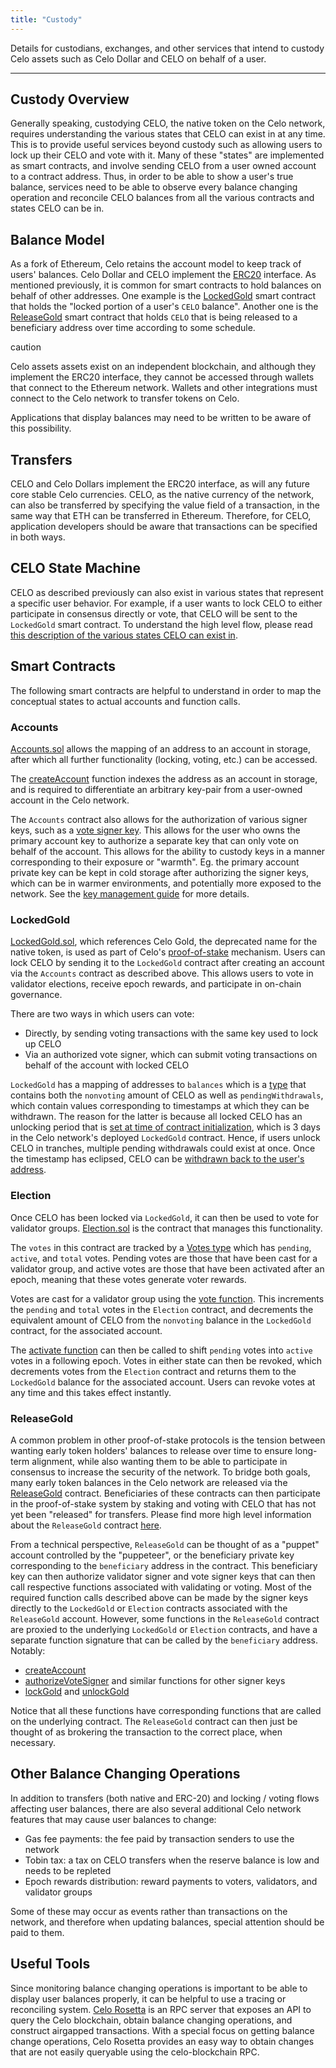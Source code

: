 ```yaml
---
title: "Custody"
---
```


Details for custodians, exchanges, and other services that intend to custody Celo assets such as Celo Dollar and CELO on behalf of a user.

---

## Custody Overview[](#custody-overview "Direct link to heading")

Generally speaking, custodying CELO, the native token on the Celo network, requires understanding the various states that CELO can exist in at any time. This is to provide useful services beyond custody such as allowing users to lock up their CELO and vote with it. Many of these "states" are implemented as smart contracts, and involve sending CELO from a user owned account to a contract address. Thus, in order to be able to show a user's true balance, services need to be able to observe every balance changing operation and reconcile CELO balances from all the various contracts and states CELO can be in.

## Balance Model[](#balance-model "Direct link to heading")

As a fork of Ethereum, Celo retains the account model to keep track of users' balances. Celo Dollar and CELO implement the [ERC20](https://github.com/ethereum/EIPs/blob/master/EIPS/eip-20.md) interface. As mentioned previously, it is common for smart contracts to hold balances on behalf of other addresses. One example is the [LockedGold](/protocol/pos/locked-gold) smart contract that holds the "locked portion of a user's `CELO` balance". Another one is the [ReleaseGold](https://github.com/celo-org/celo-monorepo/blob/master/packages/protocol/contracts/governance/ReleaseGold.sol) smart contract that holds `CELO` that is being released to a beneficiary address over time according to some schedule.

caution

Celo assets assets exist on an independent blockchain, and although they implement the ERC20 interface, they cannot be accessed through wallets that connect to the Ethereum network. Wallets and other integrations must connect to the Celo network to transfer tokens on Celo.

Applications that display balances may need to be written to be aware of this possibility.

## Transfers[](#transfers "Direct link to heading")

CELO and Celo Dollars implement the ERC20 interface, as will any future core stable Celo currencies. CELO, as the native currency of the network, can also be transferred by specifying the value field of a transaction, in the same way that ETH can be transferred in Ethereum. Therefore, for CELO, application developers should be aware that transactions can be specified in both ways.

## CELO State Machine[](#celo-state-machine "Direct link to heading")

CELO as described previously can also exist in various states that represent a specific user behavior. For example, if a user wants to lock CELO to either participate in consensus directly or vote, that CELO will be sent to the `LockedGold` smart contract. To understand the high level flow, please read [this description of the various states CELO can exist in](/protocol/pos/locked-gold#locking-and-voting-flow).

## Smart Contracts[](#smart-contracts "Direct link to heading")

The following smart contracts are helpful to understand in order to map the conceptual states to actual accounts and function calls.

### Accounts[](#accounts "Direct link to heading")

[Accounts.sol](https://github.com/celo-org/celo-monorepo/blob/master/packages/protocol/contracts/common/Accounts.sol) allows the mapping of an address to an account in storage, after which all further functionality (locking, voting, etc.) can be accessed.

The [createAccount](https://github.com/celo-org/celo-monorepo/blob/master/packages/protocol/contracts/common/Accounts.sol#L103) function indexes the address as an account in storage, and is required to differentiate an arbitrary key-pair from a user-owned account in the Celo network.

The `Accounts` contract also allows for the authorization of various signer keys, such as a [vote signer key](https://github.com/celo-org/celo-monorepo/blob/master/packages/protocol/contracts/common/Accounts.sol#L175). This allows for the user who owns the primary account key to authorize a separate key that can only vote on behalf of the account. This allows for the ability to custody keys in a manner corresponding to their exposure or "warmth". Eg. the primary account private key can be kept in cold storage after authorizing the signer keys, which can be in warmer environments, and potentially more exposed to the network. See the [key management guide](/validator/key-management/detailed) for more details.

### LockedGold[](#lockedgold "Direct link to heading")

[LockedGold.sol](https://github.com/celo-org/celo-monorepo/blob/master/packages/protocol/contracts/governance/LockedGold.sol), which references Celo Gold, the deprecated name for the native token, is used as part of Celo's [proof-of-stake](/protocol/pos) mechanism. Users can lock CELO by sending it to the `LockedGold` contract after creating an account via the `Accounts` contract as described above. This allows users to vote in validator elections, receive epoch rewards, and participate in on-chain governance.

There are two ways in which users can vote:

* Directly, by sending voting transactions with the same key used to lock up CELO
* Via an authorized vote signer, which can submit voting transactions on behalf of the account with locked CELO

`LockedGold` has a mapping of addresses to `balances` which is a [type](https://github.com/celo-org/celo-monorepo/blob/master/packages/protocol/contracts/governance/LockedGold.sol#L26) that contains both the `nonvoting` amount of CELO as well as `pendingWithdrawals`, which contain values corresponding to timestamps at which they can be withdrawn. The reason for the latter is because all locked CELO has an unlocking period that is [set at time of contract initialization](https://github.com/celo-org/celo-monorepo/blob/master/packages/protocol/contracts/governance/LockedGold.sol#L78), which is 3 days in the Celo network's deployed `LockedGold` contract. Hence, if users unlock CELO in tranches, multiple pending withdrawals could exist at once. Once the timestamp has eclipsed, CELO can be [withdrawn back to the user's address](https://github.com/celo-org/celo-monorepo/blob/master/packages/protocol/contracts/governance/LockedGold.sol#L193).

### Election[](#election "Direct link to heading")

Once CELO has been locked via `LockedGold`, it can then be used to vote for validator groups. [Election.sol](https://github.com/celo-org/celo-monorepo/blob/master/packages/protocol/contracts/governance/Election.sol) is the contract that manages this functionality.

The `votes` in this contract are tracked by a [Votes type](https://github.com/celo-org/celo-monorepo/blob/master/packages/protocol/contracts/governance/Election.sol#L87) which has `pending`, `active`, and `total` votes. Pending votes are those that have been cast for a validator group, and active votes are those that have been activated after an epoch, meaning that these votes generate voter rewards.

Votes are cast for a validator group using the [vote function](https://github.com/celo-org/celo-monorepo/blob/master/packages/protocol/contracts/governance/Election.sol#L229). This increments the `pending` and `total` votes in the `Election` contract, and decrements the equivalent amount of CELO from the `nonvoting` balance in the `LockedGold` contract, for the associated account.

The [activate function](https://github.com/celo-org/celo-monorepo/blob/master/packages/protocol/contracts/governance/Election.sol#L263) can then be called to shift `pending` votes into `active` votes in a following epoch. Votes in either state can then be revoked, which decrements votes from the `Election` contract and returns them to the `LockedGold` balance for the associated account. Users can revoke votes at any time and this takes effect instantly.

### ReleaseGold[](#releasegold "Direct link to heading")

A common problem in other proof-of-stake protocols is the tension between wanting early token holders' balances to release over time to ensure long-term alignment, while also wanting them to be able to participate in consensus to increase the security of the network. To bridge both goals, many early token balances in the Celo network are released via the [ReleaseGold](https://github.com/celo-org/celo-monorepo/blob/master/packages/protocol/contracts/governance/ReleaseGold.sol) contract. Beneficiaries of these contracts can then participate in the proof-of-stake system by staking and voting with CELO that has not yet been "released" for transfers. Please find more high level information about the `ReleaseGold` contract [here](/holder/manage/release-gold).

From a technical perspective, `ReleaseGold` can be thought of as a "puppet" account controlled by the "puppeteer", or the beneficiary private key corresponding to the `beneficiary` address in the contract. This beneficiary key can then authorize validator signer and vote signer keys that can then call respective functions associated with validating or voting. Most of the required function calls described above can be made by the signer keys directly to the `LockedGold` or `Election` contracts associated with the `ReleaseGold` account. However, some functions in the `ReleaseGold` contract are proxied to the underlying `LockedGold` or `Election` contracts, and have a separate function signature that can be called by the `beneficiary` address. Notably:

* [createAccount](https://github.com/celo-org/celo-monorepo/blob/master/packages/protocol/contracts/governance/ReleaseGold.sol#L669)
* [authorizeVoteSigner](https://github.com/celo-org/celo-monorepo/blob/master/packages/protocol/contracts/governance/ReleaseGold.sol#L525) and similar functions for other signer keys
* [lockGold](https://github.com/celo-org/celo-monorepo/blob/master/packages/protocol/contracts/governance/ReleaseGold.sol#L469) and [unlockGold](https://github.com/celo-org/celo-monorepo/blob/master/packages/protocol/contracts/governance/ReleaseGold.sol#L477)

Notice that all these functions have corresponding functions that are called on the underlying contract. The `ReleaseGold` contract can then just be thought of as brokering the transaction to the correct place, when necessary.

## Other Balance Changing Operations[](#other-balance-changing-operations "Direct link to heading")

In addition to transfers (both native and ERC-20) and locking / voting flows affecting user balances, there are also several additional Celo network features that may cause user balances to change:

* Gas fee payments: the fee paid by transaction senders to use the network
* Tobin tax: a tax on CELO transfers when the reserve balance is low and needs to be repleted
* Epoch rewards distribution: reward payments to voters, validators, and validator groups

Some of these may occur as events rather than transactions on the network, and therefore when updating balances, special attention should be paid to them.

## Useful Tools[](#useful-tools "Direct link to heading")

Since monitoring balance changing operations is important to be able to display user balances properly, it can be helpful to use a tracing or reconciling system. [Celo Rosetta](https://github.com/celo-org/rosetta) is an RPC server that exposes an API to query the Celo blockchain, obtain balance changing operations, and construct airgapped transactions. With a special focus on getting balance change operations, Celo Rosetta provides an easy way to obtain changes that are not easily queryable using the celo-blockchain RPC.